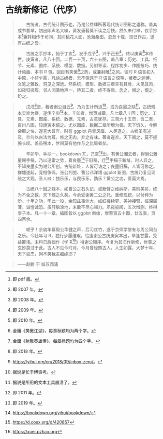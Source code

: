 # 古统新修记（代序） {#forword2 .unnumbered}

> 　　古统者，古代统计图形也，乃谢公益辉所著现代统计图形之谑称。盖其成书甚早，初出即声名大噪，黄发垂髫莫不读之后快。然久未付梓，仅手抄本[^pdf]辗转相传于坊间，其间桃花人面，沧海桑田，忽忽十载，现已作古，遂有古统之誉。

[^pdf]: 即 pdf 版。

> 　　古统之手抄本，始于丁亥[^2007]，发于戊子[^2008]，兴于己丑[^2009]，终以庚寅[^2010]本传世。庚寅者，凡八十回，二百一十页，六十五图，盖八章：历史、工具、细节、元素、图库、系统、模型、数据。另附导读、程序初步、作图技巧、统计动画、本书 R 包。回目有笑傲[^xiaoao]之韵，或兼射雕[^shediao]之风。彼时 R 语言初入中原，小荷乍露，凡读古统者，无不惊诧于 R 语言之惊艳，著者之渊博，文笔之雅致，洞见之深远。然系统、模型、数据三章空有其骨，未见其肉，如夜归掷履，邻人闻落地声一，待其二者，终不得焉，念之，憾之，恨之，盼之。

[^2007]: 即 2007 年。
[^2008]: 即 2008 年。
[^2009]: 即 2009 年。
[^2010]: 即 2010 年。
[^xiaoao]: 金庸《笑傲江湖》，每章标题均为两个字。
[^shediao]: 金庸《射雕英雄传》，每章标题均为四个字。

> 　　戊戌[^2018]至，著者谢公自云[^blog]，乃为生计所迫[^phd]，或为良墨之缺[^lyx]，古统残本实难为继，遂传辛卯[^2011]本。辛卯者，增页减章，凡七章八十回：历史、工具、元素、图库、系统、数据、元素，古意犹存。三百六十五页，含二表，百卅八图，较庚寅本倍之。尤以图库、数据二章所增为善。天下饥久，今解朵颐之快，遂喜大普奔。时有 ggplot 丹青风靡，人尽逐之。古统虽有述及，奈何以古法为尊，修之无肉，弃之有味。著者遂弃。天下闻之，莫不扼腕长叹。盖虽残本，世间莫有他作与之比肩者矣。

[^2018]: 即 2018 年。
[^blog]: <https://yihui.org/cn/2018/09/inbox-zero/>。
[^phd]: 据说是忙于博资考。
[^lyx]: 据说是所用的文本工具崩溃了。
[^2011]: 即 2011 年。

> 　　辛卯毕，手抄一。bookdown 兀，己亥[^2019]出。有黄公湘云者，得谢公雅量赐手稿，乃以迅雷之势，着良墨[^bookdown]于旧稿，迁[^move]手稿于新址，时人异之，不知良墨实为谢公所创。古统新址，人皆可访之；良墨旧稿，人皆可修之。群雄遂起，竞相争鸣，张公列弛、曹公讳洋增 ggplot 新图，古统乃复见现统之大观。圣人曰：独乐乐，与民乐乐，孰乐？黄公之功，善莫大焉。

[^2019]: 即 2019 年。
[^bookdown]: <https://bookdown.org/yihui/bookdown/>
[^move]: <https://d.cosx.org/d/420857>

> 　　古统八十回之残本，如曹公之石头记，或断臂之维纳斯，美则美矣，终为不全之数，天下憾之久矣。今余受谢黄二公之托，重修现统，以付梓为盼。十年之功，毕此一役，余知兹事体大，如红楼续梦、美神接臂，临深履薄，诚惶诚恐。虽肝脑涂地，未敢不尽心竭力。夙夜披阅，五次增删，终得庚子本。凡一十一章。插图皆以 ggplot 新绘，增至百五十图，廿五表，页四百余。

> 　　嗟乎！余幼年慕周公华健之声，后习丝竹，遂于京师学堂有与周公同台之乐。今壮年习 R，独行步履维艰，恰逢谢公古统庚寅本出，旱逢甘露，受益匪浅。未料日后拙作《学 R[^xuer]》得谢公赐序。今复为其旧作新修，世事之玄妙莫过于此。古人不见今时月，今月曾经照古人。人生如露，大梦十年，天下豪杰，岂不笑我辈痴绝耶？

[^xuer]: <https://xuer.pzhao.org>

> ——赵鹏 于 姑苏西浦
